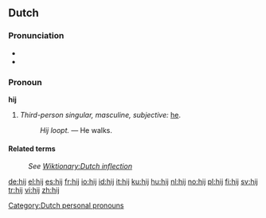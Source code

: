 ==Dutch==

===Pronunciation===
* {{audio|Nl-hij.ogg|audio}}
* {{IPA|/hɛɪ̯/|lang=nl}}

===Pronoun===
'''hij'''

# ''Third-person singular, masculine, subjective:'' [[he]].
#: ''Hij loopt.'' &mdash; He walks.

====Related terms====
: ''See [[Wiktionary:Dutch inflection#Pronouns|Wiktionary:Dutch inflection]]''

[[Category:Dutch personal pronouns]]

[[de:hij]]
[[el:hij]]
[[es:hij]]
[[fr:hij]]
[[io:hij]]
[[id:hij]]
[[it:hij]]
[[ku:hij]]
[[hu:hij]]
[[nl:hij]]
[[no:hij]]
[[pl:hij]]
[[fi:hij]]
[[sv:hij]]
[[tr:hij]]
[[vi:hij]]
[[zh:hij]]